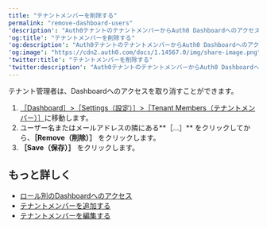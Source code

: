 ---
title: "テナントメンバーを削除する"
permalink: "remove-dashboard-users"
'description': "Auth0テナントのテナントメンバーからAuth0 Dashboardへのアクセスを削除する方法を説明します。"
'og:title': "テナントメンバーを削除する"
'og:description': "Auth0テナントのテナントメンバーからAuth0 Dashboardへのアクセスを削除する方法を説明します。"
'og:image': "https://cdn2.auth0.com/docs/1.14567.0/img/share-image.png"
'twitter:title': "テナントメンバーを削除する"
'twitter:description': "Auth0テナントのテナントメンバーからAuth0 Dashboardへのアクセスを削除する方法を説明します。"
---

テナント管理者は、Dashboardへのアクセスを取り消すことができます。

1. [［Dashboard］>［Settings（設定）］>［Tenant Members（テナントメンバー）］](https://manage.auth0.com/#/tenant/admins)に移動します。
2. ユーザー名またはメールアドレスの隣にある**［...］** をクリックしてから、**［Remove（削除）］** をクリックします。
3. **［Save（保存）］** をクリックします。

## もっと詳しく

* [ロール別のDashboardへのアクセス](/ja-jp/get-started/manage-dashboard-access/feature-access-by-role)
* [テナントメンバーを追加する](/ja-jp/get-started/manage-dashboard-access/add-dashboard-users)
* [テナントメンバーを編集する](/ja-jp/get-started/manage-dashboard-access/edit-dashboard-users)